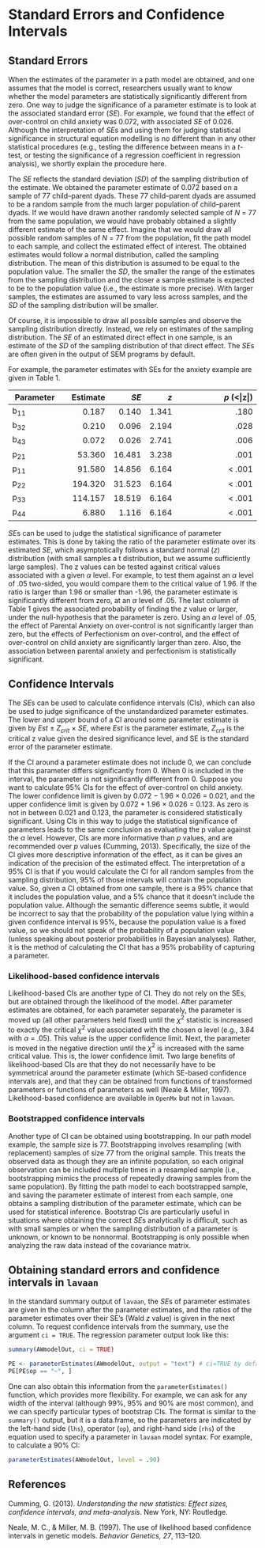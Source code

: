 # Standard Errors and Confidence Intervals

## Standard Errors

When the estimates of the parameter in a path model are obtained, and one assumes that the model is correct, researchers usually want to know whether the model parameters are statistically significantly different from zero. One way to judge the significance of a parameter estimate is to look at the associated standard error ($SE$). For example, we found that the effect of over-control on child anxiety was 0.072, with associated $SE$ of 0.026. Although the interpretation of $SE$s and using them for judging statistical significance in structural equation modelling is no different than in any other statistical procedures (e.g., testing the difference between means in a $t$-test, or testing the significance of a regression coefficient in regression analysis), we shortly explain the procedure here.

The $SE$ reflects the standard deviation ($SD$) of the sampling distribution of the estimate. We obtained the parameter estimate of 0.072 based on a sample of 77 child--parent dyads. These 77 child--parent dyads are assumed to be a random sample from the much larger population of child--parent dyads. If we would have drawn another randomly selected sample of $N$ = 77 from the same population, we would have probably obtained a slightly different estimate of the same effect. Imagine that we would draw all possible random samples of $N$ = 77 from the population, fit the path model to each sample, and collect the estimated effect of interest. The obtained estimates would follow a normal distribution, called the sampling distribution. The mean of this distribution is assumed to be equal to the population value. The smaller the $SD$, the smaller the range of the estimates from the sampling distribution and the closer a sample estimate is expected to be to the population value (i.e., the estimate is more precise). With larger samples, the estimates are assumed to vary less across samples, and the $SD$ of the sampling distribution will be smaller.

Of course, it is impossible to draw all possible samples and observe the sampling distribution directly. Instead, we rely on estimates of the sampling distribution. The $SE$ of an estimated direct effect in one sample, is an estimate of the $SD$ of the sampling distribution of that direct effect. The $SE$s are often given in the output of SEM programs by default.

For example, the parameter estimates with SEs for the anxiety example are given in Table 1.

| **Parameter** | **Estimate** | ***SE*** | ***z*** | ***p*** **(\<\|z\|)** |
|---------------|-------------:|---------:|--------:|----------------------:|
|         b~11~ |        0.187 |    0.140 |   1.341 |                  .180 |
|         b~32~ |        0.210 |    0.096 |   2.194 |                  .028 |
|         b~43~ |        0.072 |    0.026 |   2.741 |                  .006 |
|         p~21~ |       53.360 |   16.481 |   3.238 |                  .001 |
|         p~11~ |       91.580 |   14.856 |   6.164 |               \< .001 |
|         p~22~ |      194.320 |   31.523 |   6.164 |               \< .001 |
|         p~33~ |      114.157 |   18.519 |   6.164 |               \< .001 |
|         p~44~ |        6.880 |    1.116 |   6.164 |               \< .001 |

$SE$s can be used to judge the statistical significance of parameter estimates. This is done by taking the ratio of the parameter estimate over its estimated $SE$, which asymptotically follows a standard normal ($z$) distribution (with small samples a t distribution, but we assume sufficiently large samples). The z values can be tested against critical values associated with a given $α$ level. For example, to test them against an $α$ level of .05 two-sided, you would compare them to the critical value of 1.96. If the ratio is larger than 1.96 or smaller than -1.96, the parameter estimate is significantly different from zero, at an $α$ level of .05. The last column of Table 1 gives the associated probability of finding the $z$ value or larger, under the null-hypothesis that the parameter is zero. Using an $α$ level of .05, the effect of Parental Anxiety on over-control is not significantly larger than zero, but the effects of Perfectionism on over-control, and the effect of over-control on child anxiety are significantly larger than zero. Also, the association between parental anxiety and perfectionism is statistically significant.

## Confidence Intervals

The $SE$s can be used to calculate confidence intervals (CIs), which can also be used to judge significance of the unstandardized parameter estimates. The lower and upper bound of a CI around some parameter estimate is given by $Est$ ± $Z_{crit}$ × $SE$, where $Est$ is the parameter estimate, $Z_{crit}$ is the critical z value given the desired significance level, and SE is the standard error of the parameter estimate.

If the CI around a parameter estimate does not include 0, we can conclude that this parameter differs significantly from 0. When 0 is included in the interval, the parameter is not significantly different from 0. Suppose you want to calculate 95% CIs for the effect of over-control on child anxiety. The lower confidence limit is given by 0.072 − 1.96 × 0.026 = 0.021, and the upper confidence limit is given by 0.072 + 1.96 × 0.026 = 0.123. As zero is not in between 0.021 and 0.123, the parameter is considered statistically significant. Using CIs in this way to judge the statistical significance of parameters leads to the same conclusion as evaluating the p value against the $α$ level. However, CIs are more informative than $p$ values, and are recommended over $p$ values (Cumming, 2013). Specifically, the size of the CI gives more descriptive information of the effect, as it can be gives an indication of the precision of the estimated effect. The interpretation of a 95% CI is that if you would calculate the CI for all random samples from the sampling distribution, 95% of those intervals will contain the population value. So, given a CI obtained from one sample, there is a 95% chance that it includes the population value, and a 5% chance that it doesn't include the population value. Although the semantic difference seems subtle, it would be incorrect to say that the probability of the population value lying within a given confidence interval is 95%, because the population value is a fixed value, so we should not speak of the probability of a population value (unless speaking about posterior probabilities in Bayesian analyses). Rather, it is the method of calculating the CI that has a 95% probability of capturing a parameter.

### Likelihood-based confidence intervals

Likelihood-based CIs are another type of CI. They do not rely on the SEs, but are obtained through the likelihood of the model. After parameter estimates are obtained, for each parameter separately, the parameter is moved up (all other parameters held fixed) until the $χ^2$ statistic is increased to exactly the critical $χ^2$ value associated with the chosen α level (e.g., 3.84 with $α$ = .05). This value is the upper confidence limit. Next, the parameter is moved in the negative direction until the $χ^2$ is increased with the same critical value. This is, the lower confidence limit. Two large benefits of likelihood-based CIs are that they do not necessarily have to be symmetrical around the parameter estimate (which SE-based confidence intervals are), and that they can be obtained from functions of transformed parameters or functions of parameters as well (Neale & Miller, 1997). Likelihood-based confidence are available in `OpenMx` but not in `lavaan`.

### Bootstrapped confidence intervals

Another type of CI can be obtained using bootstrapping. In our path model example, the sample size is 77. Bootstrapping involves resampling (with replacement) samples of size 77 from the original sample. This treats the observed data as though they are an infinite population, so each original observation can be included multiple times in a resampled sample (i.e., bootstrapping mimics the process of repeatedly drawing samples from the same population). By fitting the path model to each bootstrapped sample, and saving the parameter estimate of interest from each sample, one obtains a sampling distribution of the parameter estimate, which can be used for statistical inference. Bootstrap CIs are particularly useful in situations where obtaining the correct $SE$s analytically is difficult, such as with small samples or when the sampling distribution of a parameter is unknown, or known to be nonnormal. Bootstrapping is only possible when analyzing the raw data instead of the covariance matrix.

## Obtaining standard errors and confidence intervals in `lavaan`

In the standard summary output of `lavaan`, the $SE$s of parameter estimates are given in the column after the parameter estimates, and the ratios of the parameter estimates over their SE's (Wald $z$ value) is given in the next column. To request confidence intervals from the summary, use the argument `ci = TRUE`. The regression parameter output look like this:

```r
summary(AWmodelOut, ci = TRUE)
```

```r
PE <- parameterEstimates(AWmodelOut, output = "text") # ci=TRUE by default
PE[PE$op == "~", ]
```

One can also obtain this information from the `parameterEstimates()` function, which provides more flexibility. For example, we can ask for any width of the interval (although 99%, 95% and 90% are most common), and we can specify particular types of bootstrap CIs. The format is similar to the `summary()` output, but it is a data.frame, so the parameters are indicated by the left-hand side (`lhs`), operator (`op`), and right-hand side (`rhs`) of the equation used to specify a parameter in `lavaan` model syntax. For example, to calculate a 90% CI:

```r
parameterEstimates(AWmodelOut, level = .90)
```

## **References**

Cumming, G. (2013). *Understanding the new statistics: Effect sizes, confidence intervals, and meta-analysis*. New York, NY: Routledge.

Neale, M. C., & Miller, M. B. (1997). The use of likelihood based confidence intervals in genetic models. *Behavior Genetics, 27*, 113--120.
